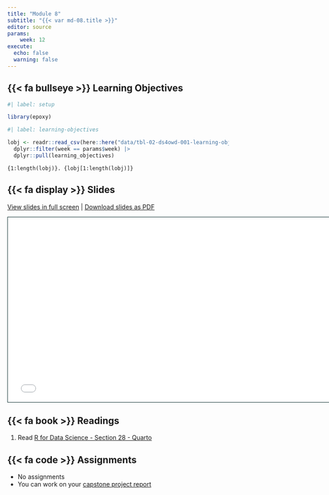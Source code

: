 ```yaml
---
title: "Module 8"
subtitle: "{{< var md-08.title >}}"
editor: source
params:
    week: 12
execute: 
  echo: false
  warning: false
---
```


## {{< fa bullseye >}} Learning Objectives

```r
#| label: setup

library(epoxy)
```

```r
#| label: learning-objectives

lobj <- readr::read_csv(here::here("data/tbl-02-ds4owd-001-learning-objectives.csv")) |> 
  dplyr::filter(week == params$week) |>
  dplyr::pull(learning_objectives)

```

```epoxy
{1:length(lobj)}. {lobj[1:length(lobj)]}
```

## {{< fa display >}} Slides

[View slides in full screen](../slides/lec-08-quarto.html) | [Download slides as PDF](https://github.com/ds4owd-001/website/raw/main/slides/lec-08-quarto.pdf)

```{=html}
<iframe class="slide-deck" src="../slides/lec-08-quarto.html" height="420" width="747" style="border: 1px solid #123233;"></iframe>
```

## {{< fa book >}} Readings

1. Read [R for Data Science - Section 28 - Quarto](https://r4ds.hadley.nz/quarto)

## {{< fa code >}} Assignments

- No assignments
- You can work on your [capstone project report](../project/)
